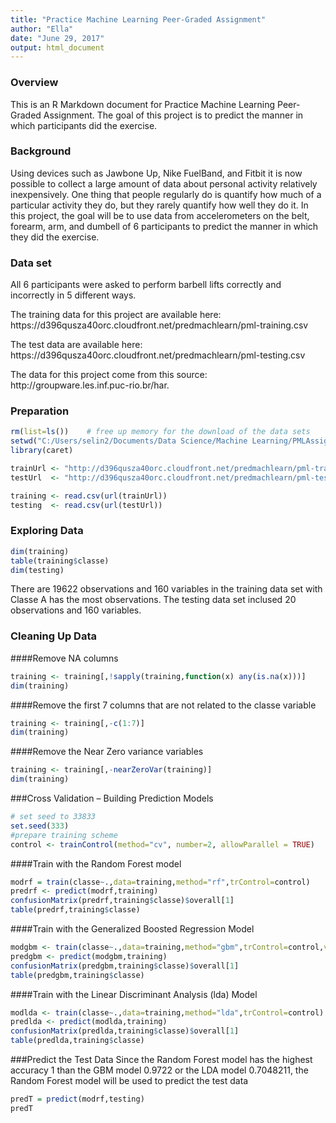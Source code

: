 ```yaml
---
title: "Practice Machine Learning Peer-Graded Assignment"
author: "Ella"
date: "June 29, 2017"
output: html_document
---
```


### Overview

This is an R Markdown document for Practice Machine Learning Peer-Graded Assignment. The goal of this project is to predict the manner in which participants did the exercise. 

### Background
Using devices such as Jawbone Up, Nike FuelBand, and Fitbit it is now possible to collect a large amount of data about personal activity relatively inexpensively. One thing that people regularly do is quantify how much of a particular activity they do, but they rarely quantify how well they do it. In this project, the goal will be to use data from accelerometers on the belt, forearm, arm, and dumbell of 6 participants to predict the manner in which they did the exercise.

### Data set
All 6 participants were asked to perform barbell lifts correctly and incorrectly in 5 different ways.

The training data for this project are available here:
https://d396qusza40orc.cloudfront.net/predmachlearn/pml-training.csv

The test data are available here:
https://d396qusza40orc.cloudfront.net/predmachlearn/pml-testing.csv

The data for this project come from this source: http://groupware.les.inf.puc-rio.br/har. 

### Preparation
```r
rm(list=ls())    # free up memory for the download of the data sets
setwd("C:/Users/selin2/Documents/Data Science/Machine Learning/PMLAssignment")
library(caret)

trainUrl <- "http://d396qusza40orc.cloudfront.net/predmachlearn/pml-training.csv"
testUrl  <- "http://d396qusza40orc.cloudfront.net/predmachlearn/pml-testing.csv"

training <- read.csv(url(trainUrl))
testing  <- read.csv(url(testUrl))
```

### Exploring Data
```r
dim(training)
table(training$classe)
dim(testing)
```
There are 19622 observations and 160 variables in the training data set with Classe A has the most observations.  The testing data set inclused 20 observations and 160 variables. 

### Cleaning Up Data
####Remove NA columns
```r
training <- training[,!sapply(training,function(x) any(is.na(x)))]
dim(training)
```
####Remove the first 7 columns that are not related to the classe variable
```r
training <- training[,-c(1:7)]
dim(training)
```
####Remove the Near Zero variance variables
```r
training <- training[,-nearZeroVar(training)]
dim(training)
```
###Cross Validation -- Building Prediction Models
```r
# set seed to 33833
set.seed(333)
#prepare training scheme
control <- trainControl(method="cv", number=2, allowParallel = TRUE)
```
####Train with the Random Forest model
```r
modrf = train(classe~.,data=training,method="rf",trControl=control)
predrf <- predict(modrf,training)
confusionMatrix(predrf,training$classe)$overall[1]
table(predrf,training$classe)
```
####Train with the Generalized Boosted Regression Model 
```r
modgbm <- train(classe~.,data=training,method="gbm",trControl=control,verbose = FALSE)
predgbm <- predict(modgbm,training)
confusionMatrix(predgbm,training$classe)$overall[1]
table(predgbm,training$classe)
```
####Train with the Linear Discriminant Analysis (lda) Model
```r
modlda <- train(classe~.,data=training,method="lda",trControl=control)
predlda <- predict(modlda,training)
confusionMatrix(predlda,training$classe)$overall[1]
table(predlda,training$classe)
```
###Predict the Test Data
Since the Random Forest model has the highest accuracy 1 than the GBM model 0.9722 or the LDA model 0.7048211, the Random Forest model will be used to predict the test data
```r
predT = predict(modrf,testing)
predT
```

